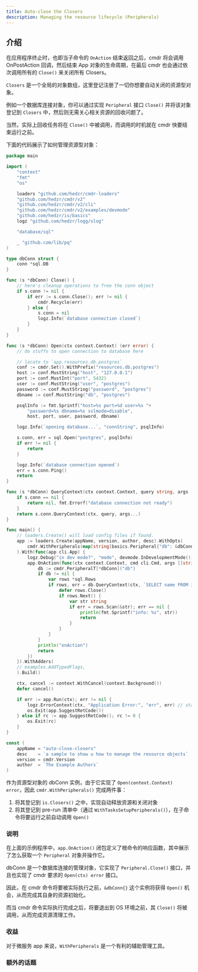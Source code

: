 ```yaml
---
title: Auto-close the Closers
description: Managing the resource lifecycle (Peripherals)
---
```


## 介绍

在应用程序终止时，也即当子命令的 `OnAction` 结束返回之后，cmdr 将会调用 OnPostAction 回调，然后结束 App 对象的生命周期，在最后 cmdr 也会通过依次调用所有的 `Close()` 来关闭所有 Closers。

`Closers` 是一个全局的对象数组，这里登记注册了一切你想要自动关闭的资源型对象。

例如一个数据库连接对象，你可以通过实现 `Peripheral` 接口 `Close()` 并将该对象登记到 `Closers` 中，然后则无需关心相关资源的回收问题了。

当然，实际上回收任务将在 `Close()` 中被调用，而调用的时机就在 cmdr 快要结束运行之前。

下面的代码展示了如何管理资源型对象：

```go title="./examples/auto-close-closers/main.go"
package main

import (
	"context"
	"fmt"
	"os"

	loaders "github.com/hedzr/cmdr-loaders"
	"github.com/hedzr/cmdr/v2"
	"github.com/hedzr/cmdr/v2/cli"
	"github.com/hedzr/cmdr/v2/examples/devmode"
	"github.com/hedzr/is/basics"
	logz "github.com/hedzr/logg/slog"

	"database/sql"

	_ "github.com/lib/pq"
)

type dbConn struct {
	conn *sql.DB
}

func (s *dbConn) Close() {
	// here's cleanup operations to free the conn object
	if s.conn != nil {
		if err := s.conn.Close(); err != nil {
			cmdr.Recycle(err)
		} else {
			s.conn = nil
			logz.Info(`database connection closed`)
		}
	}
}

func (s *dbConn) Open(ctx context.Context) (err error) {
	// do stuffs to open connection to database here

	// locate to `app.resources.db.postgres`
	conf := cmdr.Set().WithPrefix("resources.db.postgres")
	host := conf.MustString("host", "127.0.0.1")
	port := conf.MustInt("port", 5432)
	user := conf.MustString("user", "postgres")
	password := conf.MustString("password", "postgres")
	dbname := conf.MustString("db", "postgres")

	psqlInfo := fmt.Sprintf("host=%s port=%d user=%s "+
		"password=%s dbname=%s sslmode=disable",
		host, port, user, password, dbname)

	logz.Info(`opening database...`, "connString", psqlInfo)

	s.conn, err = sql.Open("postgres", psqlInfo)
	if err != nil {
		return
	}

	logz.Info(`database connection opened`)
	err = s.conn.Ping()
	return
}

func (s *dbConn) QueryContext(ctx context.Context, query string, args ...interface{}) (*sql.Rows, error) {
	if s.conn == nil {
		return nil, fmt.Errorf("database connection not ready")
	}
	return s.conn.QueryContext(ctx, query, args...)
}

func main() {
	// loaders.Create() will load config files if found.
	app := loaders.Create(appName, version, author, desc).WithOpts(
		cmdr.WithPeripherals(map[string]basics.Peripheral{"db": &dbConn{}}),
	).With(func(app cli.App) {
		logz.Debug("in dev mode?", "mode", devmode.InDevelopmentMode())
		app.OnAction(func(ctx context.Context, cmd cli.Cmd, args []string) (err error) {
			db := cmdr.PeripheralT[*dbConn]("db")
			if db != nil {
				var rows *sql.Rows
				if rows, err = db.QueryContext(ctx, `SELECT name FROM info`); err == nil {
					defer rows.Close()
					if rows.Next() {
						var str string
						if err = rows.Scan(&str); err == nil {
							println(fmt.Sprintf("info: %s", str))
							return
						}
					}
				}
			}
			println("onAction")
			return
		})
	}).WithAdders(
	// examples.AddTypedFlags,
	).Build()

	ctx, cancel := context.WithCancel(context.Background())
	defer cancel()

	if err := app.Run(ctx); err != nil {
		logz.ErrorContext(ctx, "Application Error:", "err", err) // stacktrace if in debug mode/build
		os.Exit(app.SuggestRetCode())
	} else if rc := app.SuggestRetCode(); rc != 0 {
		os.Exit(rc)
	}
}

const (
	appName = "auto-close-closers"
	desc    = `a sample to show u how to manage the resource objects`
	version = cmdr.Version
	author  = `The Example Authors`
)
```

作为资源型对象的 dbConn 实例，由于它实现了 `Open(context.Context) error`，因此 `cmdr.WithPeripherals()` 完成两件事：

1. 将其登记到 `is.Closers()` 之中，实现自动释放资源和关闭对象
2. 将其登记到 pre-run 清单中（通过 `WithTasksSetupPeripherals()`），在子命令将要运行之前自动调用 `Open()`

### 说明

在上面的示例程序中，`app.OnAction()` 闭包定义了根命令的响应函数，其中展示了怎么获取一个 `Peripheral` 对象并操作它。

dbConn 是一个数据库连接的管理对象，它实现了 `Peripheral.Close()` 接口，并且也实现了 cmdr 要求的 `Open(ctx) error` 接口。

因此，在 cmdr 命令将要被实际执行之前，`&dbConn{}` 这个实例将获得 `Open()` 机会，从而完成其自身的资源初始化。

而当 cmdr 命令实际执行完成之后，将要退出到 OS 环境之前，其 `Close()` 将被调用，从而完成资源清理工作。

### 收益

对于微服务 app 来说，`WithPeripherals` 是一个有利的辅助管理工具。

### 额外的话题

<Cards>
  <Card title="Chapter: Using is detectors" href="../using-is-detectors/" />
  <Card title="`hedzr/is` on Github" href="https://github.com/hedzr/is" />
  <Card title="Manual of `hedzr/store`" href="/docs/store/" />
  <Card title="`hedzr/store` on Github" href="https://github.com/hedzr/store" />
</Cards>
